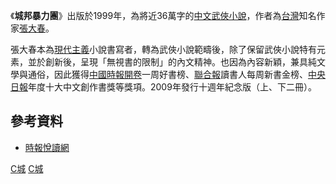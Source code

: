{{Infobox Book 
| name                 = 城邦暴力團
| image                = EPSN0043.JPG
| caption              =
| author               = [[張大春|張大春]]
| title_orig           = 
| translator           = 
| illustrator          =
| cover_artist         = 
| country              = {{ROC}}
| language             = [[中文|中文]]
| series               = 4卷
| subject              = 
| genre                = 武俠小說
| publisher            =  {{flagicon|TWN}} [[時報出版|時報出版]]
| release_date         = 1999年12月20日<small>（時報出版）</small>
| chinese_release_date = 
| media_type           = 平裝
| pages                = 
| size_weight          =
| format               =
| isbn                 = 
| oclc                 = 
| preceded_by          = 
| followed_by          = 
}}

《'''城邦暴力團'''》出版於1999年，為將近36萬字的[[中文|中文]][[武俠小說|武俠小說]]，作者為[[台灣|台灣]]知名作家[[張大春|張大春]]。

張大春本為[[現代主義|現代主義]]小說書寫者，轉為武俠小說範疇後，除了保留武俠小說特有元素，並於創新後，呈現「無視書的限制」的內文精神。也因為內容新穎，兼具純文學與通俗，因此獲得[[中國時報|中國時報]][[開卷|開卷]]一周好書榜、[[聯合報|聯合報]]讀書人每周新書金榜、[[中央日報|中央日報]]年度十大中文創作書獎等獎項。2009年發行十週年紀念版（上、下二冊）。

==參考資料==
*[http://www.readingtimes.com.tw/ReadingTimes/ProductPage.aspx?gp=productdetail&cid=mcad(SellItems)&id=AK0704 時報悅讀網] {{Wayback|url=http://www.readingtimes.com.tw/ReadingTimes/ProductPage.aspx?gp=productdetail&cid=mcad(SellItems)&id=AK0704 |date=20200811170006 }}

[[Category:臺灣小說作品|C城]]
[[Category:武俠小說|C城]]